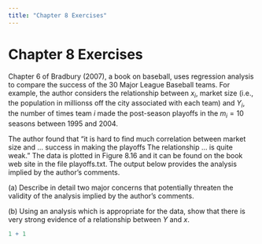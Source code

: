 ```yaml
---
title: "Chapter 8 Exercises"
---
```


# Chapter 8 Exercises

Chapter 6 of Bradbury (2007), a book on baseball, uses regression analysis to compare the success of the 30 Major League Baseball teams. For example, the author considers the relationship between $x_i$, market size (i.e., the population in millionss off the city associated with each team) and $Y_i$, the number of times team $i$ made the post-season playoffs in the $m_i=10$ seasons between 1995 and 2004.

The author found that "it is hard to find much correlation between market size and ... success in making the playoffs The relationship ... is quite weak." The data is plotted in Figure 8.16 and it can be found on the book web site in the file playoffs.txt. The output below provides the analysis implied by the author's comments.

\(a\) Describe in detail two major concerns that potentially threaten the validity of the analysis implied by the author's comments.

\(b\) Using an analysis which is appropriate for the data, show that there is very strong evidence of a relationship between $Y$ and $x$.

```r
1 + 1
```
